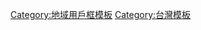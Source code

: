 {{Userbox
  | border-c = black
  | id       = <div style="position: relative; width: 45px; height: 44px; overflow: hidden;"><div style="position: absolute; top: 0; left: 0; width: 100%; text-align: center;">[[File:Taiwan symbol.png|25px]]</div><div style="position: absolute; top: 6px; left: 0; width: 100%; line-height: 1.1; text-shadow: 0 0 3px #fff;">無<br><span style="letter-spacing: 1px;">國籍</span></div></div>
  | id-c     = #fff
  | id-s     = 11
  | info-c   = #fff
  | info-s   = 9
  | info     = 這位用戶自認為是'''[[無國籍]]臺灣人'''
}}
<noinclude>[[Category:地域用戶框模板]][[Category:台灣模板]]</noinclude>
